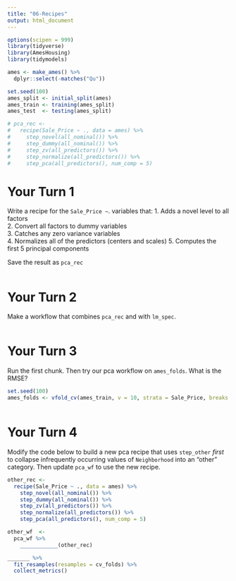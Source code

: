 ```yaml
---
title: "06-Recipes"
output: html_document
---
```


```r
options(scipen = 999)
library(tidyverse)
library(AmesHousing)
library(tidymodels)

ames <- make_ames() %>% 
  dplyr::select(-matches("Qu"))

set.seed(100)
ames_split <- initial_split(ames)
ames_train <- training(ames_split)
ames_test  <- testing(ames_split)

# pca_rec <- 
#   recipe(Sale_Price ~ ., data = ames) %>%
#     step_novel(all_nominal()) %>%
#     step_dummy(all_nominal()) %>%
#     step_zv(all_predictors()) %>%
#     step_normalize(all_predictors()) %>%
#     step_pca(all_predictors(), num_comp = 5)
```

# Your Turn 1

Write a recipe for the `Sale_Price ~ `. variables that:
1. Adds a novel level to all factors  
2. Convert all factors to dummy variables  
3. Catches any zero variance variables  
4. Normalizes all of the predictors (centers and scales)
5. Computes the first 5 principal components  

Save the result as `pca_rec`  

```r

```


# Your Turn 2

Make a workflow that combines `pca_rec` and with `lm_spec`.

```r

```

# Your Turn 3

Run the first chunk. Then try our pca workflow on `ames_folds`. What is the RMSE?

```r
set.seed(100)
ames_folds <- vfold_cv(ames_train, v = 10, strata = Sale_Price, breaks = 4)
```

```r

```

# Your Turn 4

Modify the code below to build a new pca recipe that uses `step_other` *first* to collapse infrequently occurring values of `Neighborhood` into an "other" category. Then update `pca_wf` to use the new recipe.


```r
other_rec <- 
  recipe(Sale_Price ~ ., data = ames) %>%
    step_novel(all_nominal()) %>%
    step_dummy(all_nominal()) %>%
    step_zv(all_predictors()) %>%
    step_normalize(all_predictors()) %>%
    step_pca(all_predictors(), num_comp = 5)

other_wf  <- 
  pca_wf %>% 
    ____________(other_rec)

_______ %>% 
  fit_resamples(resamples = cv_folds) %>% 
  collect_metrics()
```
